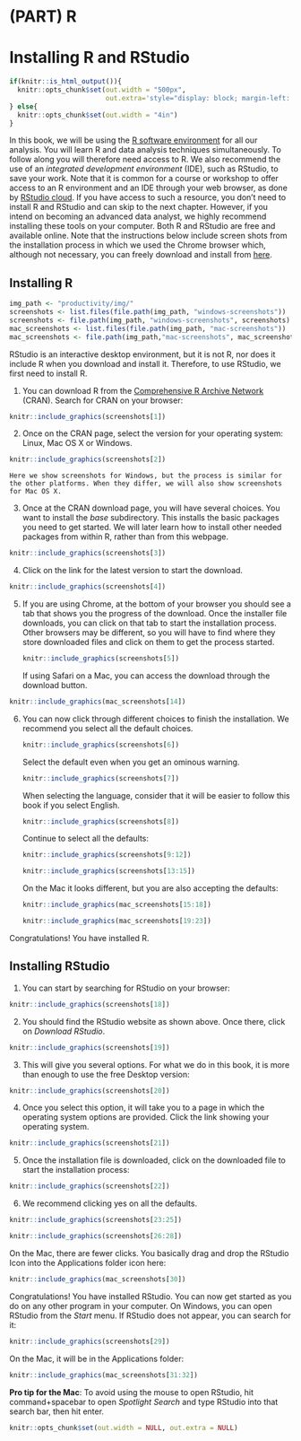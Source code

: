 # (PART) R {-}

# Installing R and RStudio {#installing-r-rstudio}


```r
if(knitr::is_html_output()){
  knitr::opts_chunk$set(out.width = "500px", 
                        out.extra='style="display: block; margin-left: auto; margin-right: auto; background-color: #000; padding:3px;"')
} else{
  knitr::opts_chunk$set(out.width = "4in")
}
```

In this book, we will be using the
[R software environment](https://cran.r-project.org/) for all our
analysis. You will learn R and data analysis techniques simultaneously. To follow along you will therefore need access to R. We also recommend the use of an _integrated development environment_ (IDE), such as RStudio, to save your work. Note that it is common for a course or workshop to offer access to an R environment and an IDE through your web browser, as done by [RStudio cloud](https://rstudio.cloud). If you have access to such a resource, you don't need to install R and RStudio and can skip to the next chapter. However, if you intend on becoming an advanced data analyst, we highly recommend installing these tools on your computer. Both R and RStudio are free and available online. Note that the instructions below include screen shots from the installation process in which we used the Chrome browser which, although not necessary, you can freely download and install from [here](https://www.google.com/chrome/). 

## Installing R


```r
img_path <- "productivity/img/"
screenshots <- list.files(file.path(img_path, "windows-screenshots"))
screenshots <- file.path(img_path, "windows-screenshots", screenshots)
mac_screenshots <- list.files(file.path(img_path, "mac-screenshots"))
mac_screenshots <- file.path(img_path,"mac-screenshots", mac_screenshots)
```

RStudio is an interactive desktop environment, but it is not R, nor does it include R when you download and install it. Therefore, to use RStudio, we first need to install R.

1. You can download R from the [Comprehensive R Archive Network](https://cran.r-project.org/) (CRAN). Search for CRAN on your browser:

```r
knitr::include_graphics(screenshots[1])
```

2. Once on the CRAN page, select the version for your operating system: Linux, Mac OS X or Windows. 

```r
knitr::include_graphics(screenshots[2])
```

    Here we show screenshots for Windows, but the process is similar for the other platforms. When they differ, we will also show screenshots for Mac OS X.

3. Once at the CRAN download page, you will have several choices. You want to install the _base_ subdirectory. This installs the basic packages you need to get started. We will later learn how to install other needed packages from within R, rather than from this webpage.

```r
knitr::include_graphics(screenshots[3])
```

4. Click on the link for the latest version to start the download.

```r
knitr::include_graphics(screenshots[4])
```

5. If you are using Chrome, at the bottom of your browser you should see a tab that shows you the progress of the download. Once the installer file downloads, you can click on that tab to start the installation process. Other browsers may be different, so you will have to find where they store downloaded files and click on them to get the process started.

    ```r
knitr::include_graphics(screenshots[5])
```

    If using Safari on a Mac, you can access the download through the download button.

```r
knitr::include_graphics(mac_screenshots[14])
```

6. You can now click through different choices to finish the installation. We recommend you select all the default choices.

    ```r
knitr::include_graphics(screenshots[6])
```

    Select the default even when you get an ominous warning.

    ```r
knitr::include_graphics(screenshots[7])
```

    When selecting the language, consider that it will be easier to follow this book if you select English.

    ```r
knitr::include_graphics(screenshots[8]) 
```

    Continue to select all the defaults:

    ```r
knitr::include_graphics(screenshots[9:12])
```

    ```r
knitr::include_graphics(screenshots[13:15])
```

    On the Mac it looks different, but you are also accepting the defaults:

    ```r
knitr::include_graphics(mac_screenshots[15:18])
```
    ```r
knitr::include_graphics(mac_screenshots[19:23])
```
    
Congratulations! You have installed R. 


## Installing RStudio

1. You can start by searching for RStudio on your browser:

```r
knitr::include_graphics(screenshots[18]) 
```

2. You should find the RStudio website as shown above. Once there, click on _Download RStudio_.

```r
knitr::include_graphics(screenshots[19]) 
```

3. This will give you several options. For what we do in this book, it is more than enough to use the free Desktop version:

```r
knitr::include_graphics(screenshots[20]) 
```

4. Once you select this option, it will take you to a page in which the operating system options are provided. Click the link showing your operating system.

```r
knitr::include_graphics(screenshots[21]) 
```

5. Once the installation file is downloaded, click on the downloaded file to start the installation process:

```r
knitr::include_graphics(screenshots[22]) 
```

6. We recommend clicking yes on all the defaults.

```r
knitr::include_graphics(screenshots[23:25]) 
```
```r
knitr::include_graphics(screenshots[26:28]) 
```
  
On the Mac, there are fewer clicks. You basically drag and drop the RStudio Icon into the Applications folder icon here:

```r
knitr::include_graphics(mac_screenshots[30]) 
```

Congratulations! You have installed RStudio. You can now get started as you do on any other program in your computer. 
On Windows, you can open RStudio from the _Start_ menu. If RStudio does not appear, you can search for it:

```r
knitr::include_graphics(screenshots[29]) 
```

On the Mac, it will be in the Applications folder:

```r
knitr::include_graphics(mac_screenshots[31:32]) 
```

**Pro tip for the Mac**: To avoid using the mouse to open RStudio, hit command+spacebar to open _Spotlight Search_ and type RStudio into that search bar, then hit enter.


```r
knitr::opts_chunk$set(out.width = NULL, out.extra = NULL)
```
